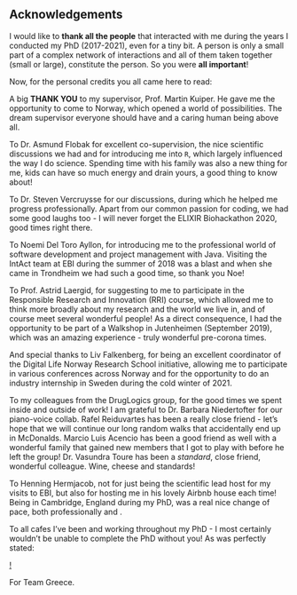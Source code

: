 ## Acknowledgements {-}

I would like to **thank all the people** that interacted with me during the years I conducted my PhD (2017-2021), even for a tiny bit.
A person is only a small part of a complex network of interactions and all of them taken together (small or large), constitute the person.
So you were **all important**!

Now, for the personal credits you all came here to read:

A big **THANK YOU** to my supervisor, Prof. Martin Kuiper.
He gave me the opportunity to come to Norway, which opened a world of possibilities.
The dream supervisor everyone should have and a caring human being above all.

To Dr. Asmund Flobak for excellent co-supervision, the nice scientific discussions we had and for introducing me into `R`, which largely influenced the way I do science.
Spending time with his family was also a new thing for me, kids can have so much energy and drain yours, a good thing to know about!

To Dr. Steven Vercruysse for our discussions, during which he helped me progress professionally.
Apart from our common passion for coding, we had some good laughs too - I will never forget the ELIXIR Biohackathon 2020, good times right there.

To Noemi Del Toro Ayllon, for introducing me to the professional world of software development and project management with Java.
Visiting the IntAct team at EBI during the summer of 2018 was a blast and when she came in Trondheim we had such a good time, so thank you Noe!

To Prof. Astrid Laergid, for suggesting to me to participate in the Responsible Research and Innovation (RRI) course, which allowed me to think more broadly about my research and the world we live in, and of course meet several wonderful people!
As a direct consequence, I had the opportunity to be part of a Walkshop in Jutenheimen (September 2019), which was an amazing experience - truly wonderful pre-corona times.

And special thanks to Liv Falkenberg, for being an excellent coordinator of the Digital Life Norway Research School initiative, allowing me to participate in various conferences across Norway and for the opportunity to do an industry internship in Sweden during the cold winter of 2021.

To my colleagues from the DrugLogics group, for the good times we spent inside and outside of work!
I am grateful to Dr. Barbara Niedertofter for our piano-voice collab.
Rafel Reiduvartes has been a really close friend - let's hope that we will continue our long random walks that accidentally end up in McDonalds.
Marcio Luis Acencio has been a good friend as well with a wonderful family that gained new members that I got to play with before he left the group!
Dr. Vasundra Toure has been a *standard*, close friend, wonderful colleague.
Wine, cheese and standards!

To Henning Hermjacob, not for just being the scientific lead host for my visits to EBI, but also for hosting me in his lovely Airbnb house each time!
Being in Cambridge, England during my PhD, was a real nice change of pace, both professionally and .

To all cafes I've been and working throughout my PhD - I most certainly wouldn't be unable to complete the PhD without you!
As was perfectly stated:

[!]("img/less_depresson.png")

For Team Greece.
